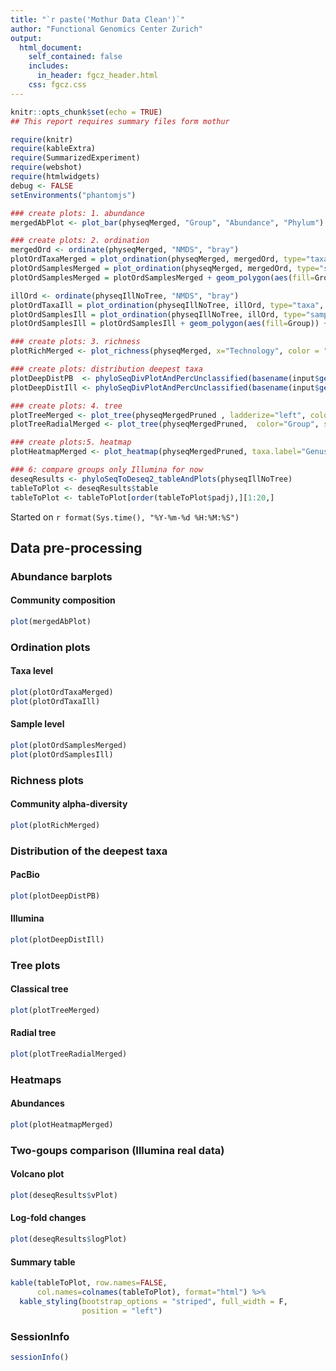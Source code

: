```yaml
---
title: "`r paste('Mothur Data Clean')`"
author: "Functional Genomics Center Zurich"
output: 
  html_document:
    self_contained: false
    includes:
      in_header: fgcz_header.html
    css: fgcz.css
---
```


```r
knitr::opts_chunk$set(echo = TRUE)
## This report requires summary files form mothur

require(knitr)
require(kableExtra)
require(SummarizedExperiment)
require(webshot)
require(htmlwidgets)
debug <- FALSE
setEnvironments("phantomjs")
```

```r
### create plots: 1. abundance
mergedAbPlot <- plot_bar(physeqMerged, "Group", "Abundance", "Phylum") + geom_bar(aes(color=Phylum, fill=Phylum), stat="identity", position="stack")

### create plots: 2. ordination
mergedOrd <- ordinate(physeqMerged, "NMDS", "bray")
plotOrdTaxaMerged = plot_ordination(physeqMerged, mergedOrd, type="taxa", color="Phylum") + facet_wrap(~Phylum, 3) + ggtitle("Taxa ordination, all samples")
plotOrdSamplesMerged = plot_ordination(physeqMerged, mergedOrd, type="samples", color="Group", shape = "Technology") 
plotOrdSamplesMerged = plotOrdSamplesMerged + geom_polygon(aes(fill=Group)) + geom_point(size=3) + ggtitle("Sample ordination, all samples")

illOrd <- ordinate(physeqIllNoTree, "NMDS", "bray")
plotOrdTaxaIll = plot_ordination(physeqIllNoTree, illOrd, type="taxa", color="Phylum") + facet_wrap(~Phylum, 3) + ggtitle("Taxa ordination, only Illumina samples")
plotOrdSamplesIll = plot_ordination(physeqIllNoTree, illOrd, type="samples", color="Group") 
plotOrdSamplesIll = plotOrdSamplesIll + geom_polygon(aes(fill=Group)) + geom_point(size=5) + ggtitle("Sample ordination, only Illumina samples")

### create plots: 3. richness 
plotRichMerged <- plot_richness(physeqMerged, x="Technology", color = "Group", measures=c("Chao1", "Shannon"))

### create plots: distribution deepest taxa
plotDeepDistPB  <- phyloSeqDivPlotAndPercUnclassified(basename(input$getFullPaths("Taxonomy_pacbio")),"Genus")
plotDeepDistIll <- phyloSeqDivPlotAndPercUnclassified(basename(input$getFullPaths("Taxonomy_Illumina")),"Genus")

### create plots: 4. tree
plotTreeMerged <- plot_tree(physeqMergedPruned , ladderize="left", color="Group")
plotTreeRadialMerged <- plot_tree(physeqMergedPruned,  color="Group", shape="Technology", ladderize="left") + coord_polar(theta="y")

### create plots:5. heatmap
plotHeatmapMerged <- plot_heatmap(physeqMergedPruned, taxa.label="Genus")

### 6: compare groups only Illumina for now
deseqResults <- phyloSeqToDeseq2_tableAndPlots(physeqIllNoTree)
tableToPlot <- deseqResults$table
tableToPlot <- tableToPlot[order(tableToPlot$padj),][1:20,]

```

Started on `r format(Sys.time(), "%Y-%m-%d %H:%M:%S")`

## Data pre-processing {.tabset}

### Abundance barplots
#### Community composition
```r
plot(mergedAbPlot)
```

### Ordination plots
#### Taxa level
```r
plot(plotOrdTaxaMerged)
plot(plotOrdTaxaIll)
```

#### Sample level
```r
plot(plotOrdSamplesMerged)
plot(plotOrdSamplesIll)

```

### Richness plots
#### Community alpha-diversity
```r
plot(plotRichMerged)
```

### Distribution of the deepest taxa
#### PacBio
```r
plot(plotDeepDistPB)
```
#### Illumina
```r
plot(plotDeepDistIll)
```

### Tree plots
#### Classical tree
```r
plot(plotTreeMerged)
```

#### Radial tree
```r
plot(plotTreeRadialMerged)
```

### Heatmaps
#### Abundances
```r
plot(plotHeatmapMerged)
```

### Two-goups comparison (Illumina real data)
#### Volcano plot
```r
plot(deseqResults$vPlot)
```

#### Log-fold changes 
```r
plot(deseqResults$logPlot)
```

#### Summary table
```r
kable(tableToPlot, row.names=FALSE, 
      col.names=colnames(tableToPlot), format="html") %>%
  kable_styling(bootstrap_options = "striped", full_width = F,
                position = "left")
```

### SessionInfo
```r
sessionInfo()
```
